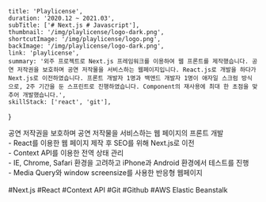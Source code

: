    title: 'Playlicense',
    duration: '2020.12 ~ 2021.03',
    subTitle: ['# Next.js # Javascript'],
    thumbnail: '/img/playlicense/logo-dark.png',
    shortcutImage: '/img/playlicense/logo.png',
    backImage: '/img/playlicense/logo-dark.png',
    link: 'playlicense',
    summary: '외주 프로젝트로 Next.js 프레임워크를 이용하여 웹 프론트를 제작했습니다. 공연 저작권을 보호하며 공연 저작물을 서비스하는 웹페이지입니다. React.js로 개발을 하다가 Next.js로 이전하였습니다. 프론트 개발자 1명과 백앤드 개발자 1명이 애자일 스크럼 방식으로, 2주 기간을 둔 스프린트로 진행하였습니다. Component의 재사용에 최대 한 초점을 맞추어 개발했습니다.',
    skillStack: ['react', 'git'],
}

<div>
    <section>
        <p>
            공연 저작권을 보호하며 공연 저작물을 서비스하는 웹 페이지의 프론트 개발<br/>
            - React를 이용한 웹 페이지 제작 후 SEO를 위해 Next.js로 이전<br/>
            - Context API를 이용한 전역 상태 관리<br/>
            - IE, Chrome, Safari 환경을 고려하고 iPhone과 Android 환경에서 테스트를 진행<br/>
            - Media Query와 window screensize를 사용한 반응형 웹페이지<br/><br/>
            #Next.js #React #Context API #Git #Github #AWS Elastic Beanstalk
        </p>
    </section>
</div>